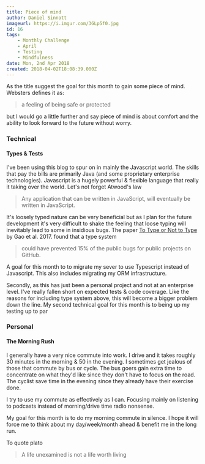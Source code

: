 ```yaml
---
title: Piece of mind
author: Daniel Sinnott
imageurl: https://i.imgur.com/3GLp5f0.jpg
id: 16
tags:
    - Monthly Challenge
    - April
    - Testing
    - Mindfulness
date: Mon, 2nd Apr 2018
created: 2018-04-02T18:08:39.000Z
---
```


As the title suggest the goal for this month to gain some piece of mind. Websters defines it as:

> a feeling of being safe or protected

but I would go a little further and say piece of mind is about comfort and the ability to look
forward to the future without worry.

### Technical

#### Types & Tests

I've been using this blog to spur on in mainly the Javascript world. The skills that pay the bills
are primarily Java (and some proprietary enterprise technologies). Javascript is a hugely powerful &
flexible language that really it taking over the world. Let's not forget Atwood's law

> Any application that can be written in JavaScript, will eventually be written in JavaScript.

It's loosely typed nature can be very beneficial but as I plan for the future development it's very
difficult to shake the feeling that loose typing will inevitably lead to some in insidious bugs. The
paper [To Type or Not to Type] by Gao et al. 2017. found that a type system

> could have prevented 15% of the public bugs for public projects on GitHub.

A goal for this month to to migrate my sever to use Typescript instead of Javascript. This also
includes migrating my ORM infrastructure.

Secondly, as this has just been a personal project and not at an enterprise level. I've really
fallen short on expected tests & code coverage. Like the reasons for including type system above,
this will become a bigger problem down the line. My second technical goal for this month is to being
up my testing up to par

### Personal

#### The Morning Rush

I generally have a very nice commute into work. I drive and it takes roughly 30 minutes in the
morning & 50 in the evening. I sometimes get jealous of those that commute by bus or cycle. The bus
goers gain extra time to concentrate on what they'd like since they don't have to focus on the road.
The cyclist save time in the evening since they already have their exercise done.

I try to use my commute as effectively as I can. Focusing mainly on listening to podcasts instead of
morning/drive time radio nonsense.

My goal for this month is to do my morning commute in silence. I hope it will force me to think
about my day/week/month ahead & benefit me in the long run.

To quote plato

> A life unexamined is not a life worth living

[to type or not to type]: http://ttendency.cs.ucl.ac.uk/projects/type_study/documents/type_study.pdf

